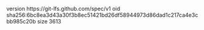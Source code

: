 version https://git-lfs.github.com/spec/v1
oid sha256:6bc8ea3d43a30f3b8ec51421bd26df58944973d86dad1c217ca4e3cbb985c20b
size 3613
